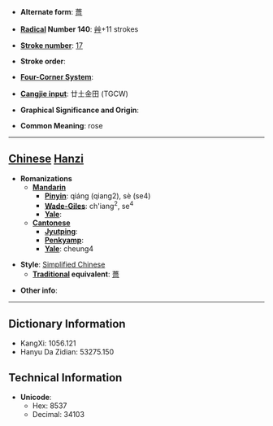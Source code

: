 * '''Alternate form''': [[薔]]

* '''[[Wiktionary:Chinese radical index| Radical]] Number 140''': [[Wiktionary:Chinese radical index 艸|艸]]+11 strokes

* '''[[Wiktionary:Chinese total strokes index|Stroke number]]''': [[Wiktionary:Chinese total strokes index 17|17]]

* '''Stroke order''': 

* '''[[Wiktionary:Chinese four corner index|Four-Corner System]]''': 

* '''[[Wiktionary:Chinese Cangjie index|Cangjie input]]''': 廿土金田 (TGCW)

* '''Graphical Significance and Origin''': 

* '''Common Meaning''': rose

----

== [[Chinese]] [[Hanzi]] ==

* '''Romanizations'''
** '''[[Mandarin]]'''
*** '''[[Pinyin]]''': qiáng (qiang2), sè (se4)
*** '''[[Wade-Giles]]''': ch'iang<sup>2</sup>, se<sup>4</sup>
*** '''[[Yale]]''': 
** '''[[Cantonese]]'''
*** '''[[Jyutping]]''':
*** '''[[Penkyamp]]''': 
*** '''[[Yale]]''': cheung4

* '''Style''': [[Simplified Chinese]] 
** '''[[Traditional Chinese|Traditional]] equivalent''': [[薔]]

* '''Other info''': 

----

== Dictionary Information ==

* KangXi: 1056.121
* Hanyu Da Zidian: 53275.150

== Technical Information ==

* '''Unicode''':
** Hex: 8537
** Decimal: 34103